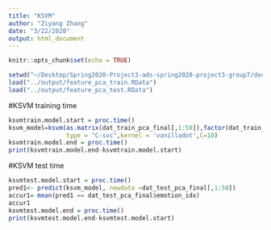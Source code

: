 ```yaml
---
title: "KSVM"
author: "Ziyang Zhang"
date: "3/22/2020"
output: html_document
---
```


```r
knitr::opts_chunk$set(echo = TRUE)
```

```r
setwd("~/Desktop/Spring2020-Project3-ads-spring2020-project3-group7/doc/")
load("../output/feature_pca_train.RData")
load("../output/feature_pca_test.RData")


```

#KSVM training time
```r
ksvmtrain.model.start = proc.time()
ksvm_model=ksvm(as.matrix(dat_train_pca_final[,1:50]),factor(dat_train_pca_final[,51]),scale = c(),
                type = "C-svc",kernel = 'vanilladot',C=10)
ksvmtrain.model.end = proc.time()
print(ksvmtrain.model.end-ksvmtrain.model.start)

```

#KSVM test time
```r
ksvmtest.model.start = proc.time()
pred1<- predict(ksvm_model, newdata =dat_test_pca_final[,1:50])
accur1= mean(pred1 == dat_test_pca_final$emotion_idx)
accur1
ksvmtest.model.end = proc.time()
print(ksvmtest.model.end-ksvmtest.model.start)
```
